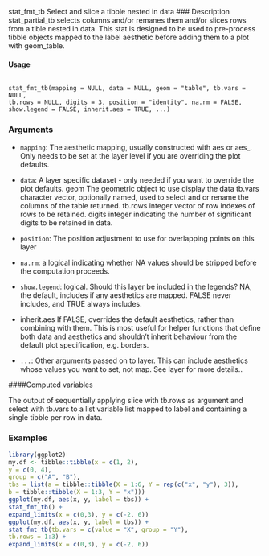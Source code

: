 stat_fmt_tb Select and slice a tibble nested in data
### Description
stat_partial_tb selects columns and/or remanes them and/or slices rows from a tible nested in
data. This stat is designed to be used to pre-process tibble objects mapped to the label aesthetic
before adding them to a plot with geom_table.

#### Usage 
<pre><code>
stat_fmt_tb(mapping = NULL, data = NULL, geom = "table", tb.vars = NULL,
tb.rows = NULL, digits = 3, position = "identity", na.rm = FALSE,
show.legend = FALSE, inherit.aes = TRUE, ...)
</code></pre>
### Arguments

* ``mapping``: The aesthetic mapping, usually constructed with aes or aes_. Only needs to be
set at the layer level if you are overriding the plot defaults.
* ``data ``: A layer specific dataset - only needed if you want to override the plot defaults.
geom The geometric object to use display the data
tb.vars character vector, optionally named, used to select and or rename the columns of
the table returned.
tb.rows integer vector of row indexes of rows to be retained.
digits integer indicating the number of significant digits to be retained in data.
* ``position``: The position adjustment to use for overlapping points on this layer
* ``na.rm``: a logical indicating whether NA values should be stripped before the computation
proceeds.

* ``show.legend ``: logical. Should this layer be included in the legends? NA, the default, includes if
any aesthetics are mapped. FALSE never includes, and TRUE always includes.
* inherit.aes If FALSE, overrides the default aesthetics, rather than combining with them.
This is most useful for helper functions that define both data and aesthetics and
shouldn’t inherit behaviour from the default plot specification, e.g. borders.
* ``...``:   Other arguments passed on to layer. This can include aesthetics whose values
you want to set, not map. See layer for more details..

####Computed variables

The output of sequentially applying slice with tb.rows as argument and select with tb.vars to
a list variable list mapped to label and containing a single tibble per row in data.

### Examples 
```r
library(ggplot2)
my.df <- tibble::tibble(x = c(1, 2),
y = c(0, 4),
group = c("A", "B"),
tbs = list(a = tibble::tibble(X = 1:6, Y = rep(c("x", "y"), 3)),
b = tibble::tibble(X = 1:3, Y = "x")))
ggplot(my.df, aes(x, y, label = tbs)) +
stat_fmt_tb() +
expand_limits(x = c(0,3), y = c(-2, 6))
ggplot(my.df, aes(x, y, label = tbs)) +
stat_fmt_tb(tb.vars = c(value = "X", group = "Y"),
tb.rows = 1:3) +
expand_limits(x = c(0,3), y = c(-2, 6))
```
